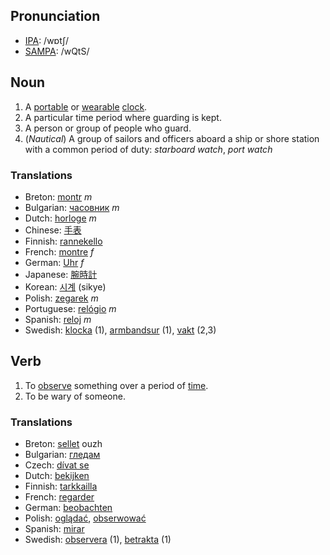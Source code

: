 ==Pronunciation==

*[[IPA]]: /wɒtʃ/
*[[SAMPA]]: /wQtS/

==Noun==

#A [[portable]] or [[wearable]] [[clock]].
#A particular time period where guarding is kept.
#A person or group of people who guard.
#(''Nautical'') A group of sailors and officers aboard a ship or shore station with a common period of duty: ''starboard watch'', ''port watch''

===Translations===

*Breton: [[montr]] ''m''
*Bulgarian: [[часовник]] ''m''
*Dutch: [[horloge]] ''m''
*Chinese: [[手表]]
*Finnish: [[rannekello]]
*French: [[montre]] ''f''
*German: [[Uhr]] ''f''
*Japanese: [[腕時計]]
*Korean: [[시계]] (sikye)
*Polish: [[zegarek]] ''m''
*Portuguese: [[relógio]] ''m''
*Spanish: [[reloj]] ''m''
*Swedish: [[klocka]] (1), [[armbandsur]] (1), [[vakt]] (2,3)

==Verb==

#To [[observe]] something over a period of [[time]].
#To be wary of someone.

===Translations===

*Breton: [[sellet]] ouzh
*Bulgarian: [[гледам]]
*Czech: [[dívat se]]  
*Dutch: [[bekijken]]
*Finnish: [[tarkkailla]]
*French: [[regarder]]
*German: [[beobachten]]
*Polish: [[oglądać]], [[obserwować]]
*Spanish: [[mirar]]
*Swedish: [[observera]] (1), [[betrakta]] (1)